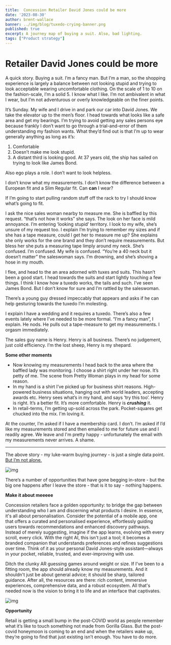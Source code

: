 ```yaml
---
title:  Concession Retailer David Jones could be more
date: '2023-08-30'
author: brent-wallace
banner: ../img/blog/tuxedo-crying-banner.png
published: true
excerpt: A journey map of buying a suit. Also, bad lighting. 
tags: ["Product strategy"]
---
```


# Retailer David Jones could be more

A quick story. Buying a suit. I’m a fancy man. But I’m a man, so the shopping experience is largely a balance between not looking stupid and trying to look acceptable wearing uncomfortable clothing. On the scale of 1 to 10 on the fashion-scale, I’m a solid 5. I know what I like. I’m not ambivalent in what I wear, but I’m not adventurous or overly knowledgeable on the finer points. 

It’s Sunday. My wife and I drive in and park our car into David Jones. We take the elevator up to the men’s floor.  I head towards what looks like a safe area and get my bearings. I’m trying to avoid getting any sales persons eye because frankly I don’t want to go through a trial-and-error of them understanding my fashion wants. What they’d find out is that I’m up to wear generally anything as long as it’s: 

1. Comfortable  
2. Doesn’t make me look stupid. 
3. A distant third is looking good. At 37 years old, the ship has sailed on trying to look like James Bond. 

Also ego plays a role. I don’t want to look helpless.

I don’t know what my measurements. I don’t know the difference between a European fit and a Slim Regular fit. Can ****can**** I wear? 

If I’m going to start pulling random stuff off the rack to try I should know what’s going to fit. 

I ask the nice sales woman nearby to measure me. She is baffled by this request. “that’s not how it works” she says. The look on her face is mild annoyance. I’m entering ‘looking stupid’ territory. I look to my wife, she’s unsure of my request too. I explain I’m trying to remember my sizes and if she has a tape measure, could I get her to measure me up? She explains she only works for the one brand and they don’t require measurements. But bless her she puts a measuring tape limply around my neck. She’s confused. I’m confused. My wife is confused. “You’re a 40 neck but it doesn’t matter” the saleswoman says.  I’m drowning, and she’s shoving a hose in my mouth. 

I flee, and head to the an area adorned with tuxes and suits. This hasn’t been a good start. I head towards the suits and start lightly touching a few things. I think I know how a tuxedo works, the tails and such. I’ve seen James Bond. But I don’t know for sure and I’m rattled by the saleswoman. 

There’s a young guy dressed impeccably that appears and asks if he can help gesturing towards the tuxedo I’m molesting. 

I explain I have a wedding and it requires a tuxedo. There’s also a few events lately where I’ve needed to be more formal. “I’m a fancy man”, I explain. He nods. He pulls out a tape-measure to get my measurements. I orgasm immediately.

The sales guy name is Henry. Henry is all business. There’s no judgement, just cold efficiency. I’m the lost sheep, Henry is my shepard. 

**Some other moments** 

- Now knowing my measurements I head back to the area where the baffled lady was monitoring. I choose a shirt right under her nose. It’s petty of me. The scene from Pretty Woman plays in my head for some reason.
- In my hand is a shirt I’ve picked up for business shirt reasons. High-powered business situations, hanging out with world leaders, accepting awards etc.  Henry sees what’s in my hand,  and says ‘try this too’. Henry is right.  It’s a better fit. It’s more comfortable. Henry is *********crushing********* it.
- In retail-terms, I’m getting up-sold across the park. Pocket-squares get chucked into the mix. I'm loving it. 

At the counter, I’m asked if I have a membership card. I don’t.   I’m asked if I’d like my measurements stored and then emailed to me for future use and I readily agree. We leave and I'm pretty happy - unfortunately the email with my measurements never arrives. A shame. 

---


The above story - my luke-warm buying journey - is just a single data point. [But I’m not alone.](https://www.news.com.au/finance/business/retail/not-what-youd-expect-epic-fail-in-david-jones-store/news-story/f62680afc98529b5f98acc368d3108ff) 


![img](/img/blog/retailer-map.png)

There’s a number of opportunities that have gone begging in-store -  but the big one happens after I leave the store - that is it to say - nothing happens. 

**Make it about meeeee** 

Concession retailers face a golden opportunity: to bridge the gap between understanding who I am and discerning what products I desire. In essence, it's all about personalisation. Consider the potential of a mobile app, one that offers a curated and personalised experience, effortlessly guiding users towards recommendations and enhanced discovery pathways. Instead of merely suggesting, imagine if the app learns, evolving with every scroll, every click. With the right AI, this isn't just a tool; it becomes a branded companion that understands preferences and refines suggestions over time. Think of it as your personal David Jones-style assistant—always in your pocket, reliable, trusted, and ever-improving with use.

Ditch the clunky AR guessing games around weight or size. If I've been to a fitting room, the app should already know my measurements. And it shouldn't just be about general advice; it should be sharp, tailored guidance.  After all, the resources are there: rich content, immersive experiences, comprehensive data, and a robust ecosystem. All that's needed now is the vision to bring it to life and an interface that captivates.


![img](/img/blog/david-jones-online-sales.png)

**Opportunity** 

Retail is getting a small bump in the post-COVID world as people remember what it’s like to touch something not made from Gorilla Glass. But the post-covid honeymoon is coming to an end and when the retailers wake up, they’re going to find that just existing isn’t enough. You have to do more. 
